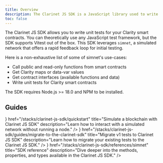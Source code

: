```yaml
---
title: Overview
description: The Clarinet JS SDK is a JavaScript library used to write unit tests for Clarity smart contracts.
toc: false
---
```



The Clarinet JS SDK allows you to write unit tests for your Clarity smart contracts. You can theoretically use any JavaScript test framework, but the SDK supports Vitest out of the box. This SDK leverages `simnet`, a simulated network that offers a rapid feedback loop for initial testing.

Here is a non-exhaustive list of some of simnet's use-cases:

- Call public and read-only functions from smart contracts
- Get Clarity maps or data-var values
- Get contract interfaces (available functions and data)
- Write unit tests for Clarity smart contracts

<Callout title="Requirements" type="warn">
  The SDK requires Node.js >= 18.0 and NPM to be installed.
</Callout>

## Guides

<Cards>
  <Card
    icon={<Terminal className='transition-colors duration-500 ease-in-out group-hover:text-primary' />}
    href="/stacks/clarinet-js-sdk/quickstart"
    title="Simulate a blockchain with Clarinet JS SDK"
    description="Learn how to interact with a simulated network without running a node."
  />
  <Card
    icon={<Code className='transition-colors duration-500 ease-in-out group-hover:text-primary' />}
    href="/stacks/clarinet-js-sdk/guides/migrate-to-the-clarinet-sdk"
    title="Migrate v1 tests to Clarinet JS SDK"
    description="Learn how to migrate your existing tests to the Clarinet JS SDK."
  />
  <Card
    icon={<Terminal className='transition-colors duration-500 ease-in-out group-hover:text-primary' />}
    href="/stacks/clarinet-js-sdk/references/simnet"
    title="SDK reference"
    description="Dive deeper into the methods, properties, and types available in the Clarinet JS SDK."  />
</Cards>

